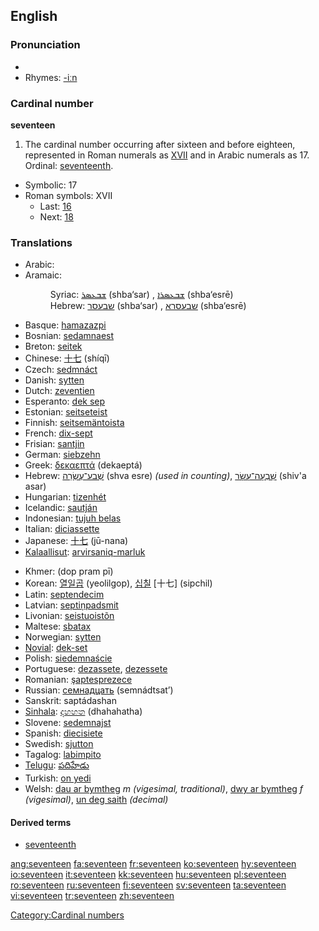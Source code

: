 ==English==

===Pronunciation===
* {{audio|en-us-seventeen.ogg|Audio (US)}}
*Rhymes: [[Rhymes:English:-iːn|-iːn]]

===Cardinal number===
'''seventeen'''

# The cardinal number occurring after sixteen and before eighteen, represented in Roman numerals as [[XVII]] and in Arabic numerals as 17.  Ordinal: [[seventeenth]].
*Symbolic: 17
*Roman symbols: XVII
**Last: [[sixteen|16]]
**Next: [[eighteen|18]]

===Translations===
{{rfc-level|Translations at L3+ (AutoFormat would have corrected level of Translations)}}
{{top}}
*Arabic: {{ARchar|[[سبعة عشر]]}} {{unicode|(sábʕaʈ ʕášar)}}
*Aramaic:
*:Syriac: [[ܫܒܥܣܪ]] (shba‘sar) {{m}}, [[ܫܒܥܣܪܐ]] (shba‘esrē) {{f}}
*:Hebrew: [[שבעסר]] (shba‘sar) {{m}}, [[שבעסרא]] (shba‘esrē) {{f}}
*Basque: [[hamazazpi]]
*Bosnian: [[sedamnaest]]
*Breton: [[seitek]]
*Chinese: [[十七]] (shíqī)
*Czech: [[sedmnáct]]
*Danish: [[sytten]]
*Dutch: [[zeventien]] {{f}}
*Esperanto: [[dek sep]]
*Estonian: [[seitseteist]]
*Finnish: [[seitsemäntoista]]
*French: [[dix-sept]] {{m}}
*Frisian: [[santjin]]
*German: [[siebzehn]] {{f}}
*Greek: [[δεκαεπτά]] (dekaeptá)
*Hebrew: [[שבע עשרה|שְׁבַע־עֶשְׂרֵה]] (shva esre) {{f}} ''(used in counting)'', [[שבעה עשר|שִׁבְעָה־עָשָׂר]] (shiv'a asar) {{m}}
*Hungarian: [[tizenhét]]
*Icelandic: [[sautján]]
*Indonesian: [[tujuh belas]]
*Italian: [[diciassette]]
*Japanese: [[十七]] (jū-nana)
*[[Kalaallisut]]: [[arvirsaniq-marluk]]
{{mid}}
*Khmer: {{KMchar|[[ដប់ប្រាំពីរ]]}} (dop pram pī)
*Korean: [[열일곱]] (yeolilgop), [[십칠]] [十七] (sipchil)
*Latin: [[septendecim]]
*Latvian: [[septiņpadsmit]]
*Livonian: [[seistuoistõn]]
*Maltese: [[sbatax]]
*Norwegian: [[sytten]]
*[[Novial]]: [[dek-set]]
*Polish: [[siedemnaście]]
*Portuguese: [[dezassete]], [[dezessete]]
*Romanian: [[şaptesprezece]]
*Russian: [[семнадцать]] (semnádtsat’)
*Sanskrit: saptádashan
*[[Sinhala]]: [[දහහත]] (dhahahatha)
*Slovene: [[sedemnajst]]
*Spanish: [[diecisiete]]
*Swedish: [[sjutton]]
*Tagalog: [[labimpito]]
*[[Telugu]]: [[పదిహేడు]]
*Turkish: [[on yedi]]
*Welsh: [[dau ar bymtheg]] ''m (vigesimal, traditional)'', [[dwy ar bymtheg]] ''f (vigesimal)'', [[un deg saith]] ''(decimal)''
{{bottom}}

====Derived terms====
*[[seventeenth]]

[[Category:Cardinal numbers]]

[[ang:seventeen]]
[[fa:seventeen]]
[[fr:seventeen]]
[[ko:seventeen]]
[[hy:seventeen]]
[[io:seventeen]]
[[it:seventeen]]
[[kk:seventeen]]
[[hu:seventeen]]
[[pl:seventeen]]
[[ro:seventeen]]
[[ru:seventeen]]
[[fi:seventeen]]
[[sv:seventeen]]
[[ta:seventeen]]
[[vi:seventeen]]
[[tr:seventeen]]
[[zh:seventeen]]